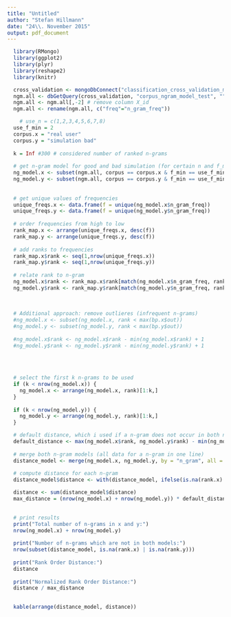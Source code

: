 ```yaml
---
title: "Untitled"
author: "Stefan Hillmann"
date: "24\\. November 2015"
output: pdf_document
---
```


```r
  library(RMongo)
  library(ggplot2)
  library(plyr)
  library(reshape2)
  library(knitr)
```

```r
  cross_validation <- mongoDbConnect("classification_cross_validation_mixed", "localhost", 27017)
  ngm.all <- dbGetQuery(cross_validation, "corpus_ngram_model_test", "", 0, 0)
  ngm.all <- ngm.all[,-2] # remove column X_id
  ngm.all <- rename(ngm.all, c("freq"="n_gram_freq"))
```

```r

  
    # use_n = c(1,2,3,4,5,6,7,8)
  use_f_min = 2
  corpus.x = "real user"
  corpus.y = "simulation bad"
  
  k = Inf #300 # considered number of ranked n-grams
  
  # get n-gram model for good and bad simulation (for certain n and f_min)
  ng_model.x <- subset(ngm.all, corpus == corpus.x & f_min == use_f_min, select = c(n_gram, n_gram_freq))
  ng_model.y <- subset(ngm.all, corpus == corpus.y & f_min == use_f_min, select = c(n_gram, n_gram_freq))
  
  
  # get unique values of frequencies
  unique_freqs.x <- data.frame(f = unique(ng_model.x$n_gram_freq))
  unique_freqs.y <- data.frame(f = unique(ng_model.y$n_gram_freq))
  
  # order frequencies from high to low
  rank_map.x <- arrange(unique_freqs.x, desc(f))
  rank_map.y <- arrange(unique_freqs.y, desc(f))
  
  # add ranks to frequencies
  rank_map.x$rank <- seq(1,nrow(unique_freqs.x))
  rank_map.y$rank <- seq(1,nrow(unique_freqs.y))
  
  # relate rank to n-gram
  ng_model.x$rank <- rank_map.x$rank[match(ng_model.x$n_gram_freq, rank_map.x$f)]
  ng_model.y$rank <- rank_map.y$rank[match(ng_model.y$n_gram_freq, rank_map.y$f)]
  
  
  
  # Additional approach: remove outlieres (infrequent n-grams)
  #ng_model.x <- subset(ng_model.x, rank < max(bp.x$out))
  #ng_model.y <- subset(ng_model.y, rank < max(bp.y$out))
  
  #ng_model.x$rank <- ng_model.x$rank - min(ng_model.x$rank) + 1
  #ng_model.y$rank <- ng_model.y$rank - min(ng_model.y$rank) + 1
  
  
  
  
  # select the first k n-grams to be used
  if (k < nrow(ng_model.x)) {
    ng_model.x <- arrange(ng_model.x, rank)[1:k,]
  }
  
  if (k < nrow(ng_model.y)) {
    ng_model.y <- arrange(ng_model.y, rank)[1:k,]
  }

  # default distance, which i used if a n-gram does not occur in both n-gram models
  default_distance <- max(ng_model.x$rank, ng_model.y$rank) - min(ng_model.x$rank, ng_model.y$rank) + 1
  
  # merge both n-gram models (all data for a n-gram in one line)
  distance_model <- merge(ng_model.x, ng_model.y, by = "n_gram", all = TRUE)
  
  # compute distance for each n-gram
  distance_model$distance <- with(distance_model, ifelse(is.na(rank.x) | is.na(rank.y), default_distance, abs(rank.x - rank.y)))

  distance <- sum(distance_model$distance)
  max_distance = (nrow(ng_model.x) + nrow(ng_model.y)) * default_distance

  
  # print results
  print("Total number of n-grams in x and y:")
  nrow(ng_model.x) + nrow(ng_model.y)
  
  print("Number of n-grams which are not in both models:")
  nrow(subset(distance_model, is.na(rank.x) | is.na(rank.y)))
  
  print("Rank Order Distance:")
  distance
  
  print("Normalized Rank Order Distance:")
  distance / max_distance
  
```

```r
  kable(arrange(distance_model, distance))
```





